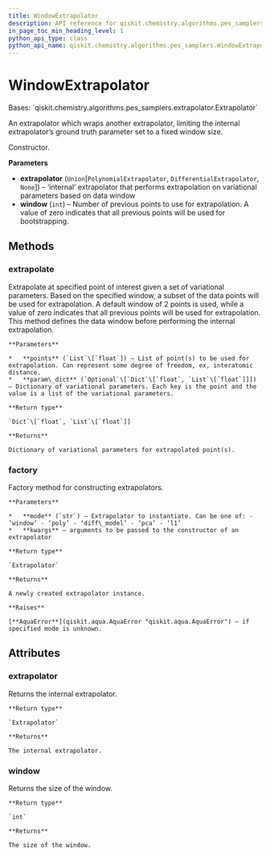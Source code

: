 ```yaml
---
title: WindowExtrapolator
description: API reference for qiskit.chemistry.algorithms.pes_samplers.WindowExtrapolator
in_page_toc_min_heading_level: 1
python_api_type: class
python_api_name: qiskit.chemistry.algorithms.pes_samplers.WindowExtrapolator
---
```


# WindowExtrapolator

<Class id="qiskit.chemistry.algorithms.pes_samplers.WindowExtrapolator" github="https://github.com/qiskit-community/qiskit-aqua/tree/stable/0.9/qiskit/chemistry/algorithms/pes_samplers/extrapolator.py" signature="WindowExtrapolator(extrapolator=None, window=2)">
  Bases: `qiskit.chemistry.algorithms.pes_samplers.extrapolator.Extrapolator`

  An extrapolator which wraps another extrapolator, limiting the internal extrapolator’s ground truth parameter set to a fixed window size.

  Constructor.

  **Parameters**

  *   **extrapolator** (`Union`\[`PolynomialExtrapolator`, `DifferentialExtrapolator`, `None`]) – ‘internal’ extrapolator that performs extrapolation on variational parameters based on data window
  *   **window** (`int`) – Number of previous points to use for extrapolation. A value of zero indicates that all previous points will be used for bootstrapping.

  ## Methods

  ### extrapolate

  <Function id="qiskit.chemistry.algorithms.pes_samplers.WindowExtrapolator.extrapolate" name="extrapolate" signature="WindowExtrapolator.extrapolate(points, param_dict)">
    Extrapolate at specified point of interest given a set of variational parameters. Based on the specified window, a subset of the data points will be used for extrapolation. A default window of 2 points is used, while a value of zero indicates that all previous points will be used for extrapolation. This method defines the data window before performing the internal extrapolation.

    **Parameters**

    *   **points** (`List`\[`float`]) – List of point(s) to be used for extrapolation. Can represent some degree of freedom, ex, interatomic distance.
    *   **param\_dict** (`Optional`\[`Dict`\[`float`, `List`\[`float`]]]) – Dictionary of variational parameters. Each key is the point and the value is a list of the variational parameters.

    **Return type**

    `Dict`\[`float`, `List`\[`float`]]

    **Returns**

    Dictionary of variational parameters for extrapolated point(s).
  </Function>

  ### factory

  <Function id="qiskit.chemistry.algorithms.pes_samplers.WindowExtrapolator.factory" name="factory" signature="static WindowExtrapolator.factory(mode, **kwargs)">
    Factory method for constructing extrapolators.

    **Parameters**

    *   **mode** (`str`) – Extrapolator to instantiate. Can be one of: - ‘window’ - ‘poly’ - ‘diff\_model’ - ‘pca’ - ‘l1’
    *   **kwargs** – arguments to be passed to the constructor of an extrapolator

    **Return type**

    `Extrapolator`

    **Returns**

    A newly created extrapolator instance.

    **Raises**

    [**AquaError**](qiskit.aqua.AquaError "qiskit.aqua.AquaError") – if specified mode is unknown.
  </Function>

  ## Attributes

  ### extrapolator

  <Attribute id="qiskit.chemistry.algorithms.pes_samplers.WindowExtrapolator.extrapolator" name="extrapolator">
    Returns the internal extrapolator.

    **Return type**

    `Extrapolator`

    **Returns**

    The internal extrapolator.
  </Attribute>

  ### window

  <Attribute id="qiskit.chemistry.algorithms.pes_samplers.WindowExtrapolator.window" name="window">
    Returns the size of the window.

    **Return type**

    `int`

    **Returns**

    The size of the window.
  </Attribute>
</Class>

